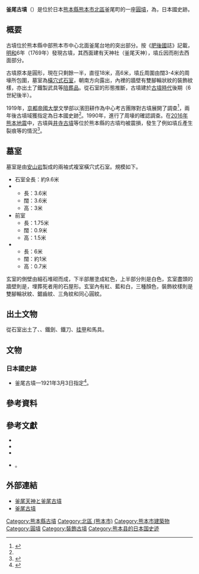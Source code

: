 {{日本古墳
|名稱     = 釜尾古墳
|圖片     = 
|所屬     = 
|所在地   = 日本[[熊本縣|熊本縣]][[熊本市|熊本市]][[北區_(熊本市)|北區]]釜尾町
|形狀     = [[圓墳|圓墳]]
|規模     = 直徑18米，高6米
|建造時期 = [[古墳時代|古墳時代]]後期（6世紀後半）
|墓室形態 = 兩袖式複室[[橫穴式石室|橫穴式石室]]
|被葬者   = 不明
|出土文物   =  {{Link-ja|須惠器|須恵器}}、{{Link-ja|管玉|管玉}}和鐵製品等等
|史跡指定 = 日本國史跡
|其他 = 
}}

'''釜尾古墳'''（{{jpn|j=釜尾古墳|hg=かまおこふん|rm=Kamaokofun}}）是位於日本[[熊本縣|熊本縣]][[熊本市|熊本市]][[北區_(熊本市)|北區]]釜尾町的一座[[圓墳|圓墳]]，為{{Link-ja|裝飾古墳|装飾古墳}}，日本國史跡。

== 概要 ==
古墳位於熊本縣中部熊本市中心北面釜尾台地的突出部分{{Sfn|釜尾古墳（平凡社）|1985年}}。按《[[肥後國|肥後國]]誌》記載，[[明和_(年號)|明和]]6年（1769年）發現古墳{{Sfn|釜尾古墳（平凡社）|1985年}}，其西面建有天神社（釜尾天神），墳丘因而削去西面部分{{Sfn|釜尾古墳（平凡社）|1985年}}。

古墳原本是圓形，現在只剩餘一半{{Sfn|釜尾古墳（平凡社）|1985年}}，直徑18米，高6米{{Sfn|国指定史跡完全ガイド}}，墳丘周圍由闊3-4米的周壕所包圍{{Sfn|国指定史跡完全ガイド}}，墓室為[[橫穴式石室|橫穴式石室]]，朝南方向露出{{Sfn|釜尾古墳（平凡社）|1985年}}，內裡的牆壁有雙腳輪狀紋的裝飾紋樣，亦出土了鐵製武具等[[陪葬品|陪葬品]]{{Sfn|釜尾古墳（平凡社）|1985年}}。從石室的形態推斷，古墳建於[[古墳時代|古墳時代]]後期（6世紀後半）{{Sfn|国指定史跡完全ガイド}}。

1919年，[[京都帝國大學|京都帝國大學]]文學部以濱田耕作為中心考古團隊對古墳展開了調查{{Sfn|釜尾古墳（平凡社）|1985年}}<ref>{{cite book|author=濱田耕作|coauthor=梅原末治、島田貞彥|title=京都帝國大學文學部考古學研究報告 第3卷 九州に於ける装飾ある古墳|date=1919年10月15日|publisher=京都帝國大學|location=京都|language=ja|url=http://hdl.handle.net/2433/181584|access-date=2016年9月17日|archive-date=2019年7月1日|archive-url=https://web.archive.org/web/20190701105137/https://repository.kulib.kyoto-u.ac.jp/dspace/handle/2433/181584|dead-url=no}}</ref>{{rp|2}}，兩年後古墳域獲指定為日本國史跡<ref name="国指定"/>。1990年，進行了周壕的確認調查{{Sfn|国指定史跡完全ガイド}}。在[[2016年熊本地震|2016年熊本地震]]中，古墳與[[井寺古墳|井寺古墳]]等位於熊本縣的古墳均被震損，發生了例如墳丘產生裂痕等的情況<ref name="2016年4月">{{cite web|url=http://www3.nhk.or.jp/news/html/20160415/k10010481511000.html|script-title=ja:熊本県内 国指定の文化財19件に被害|publisher=NHK|date=2016-04-15|accessdate=2016-04-15|archiveurl=https://web.archive.org/web/20160416091945/http://www3.nhk.or.jp/news/html/20160415/k10010481511000.html|archivedate=2016-04-16}}</ref>。

== 墓室 ==
墓室是由[[安山岩|安山岩]]製成的兩袖式複室橫穴式石室{{Sfn|国指定史跡完全ガイド}}。規模如下{{Sfn|国指定史跡完全ガイド}}。
* 石室全長：約9.6米
* {{Link-ja|玄室|玄室}}
** 長：3.6米
** 闊：3.6米
** 高：3米
* 前室
** 長：1.75米
** 闊：0.9米
** 高：1.5米
* {{Link-ja|羨道|羨道}}
** 長：6米
** 闊：約1米
** 高：0.7米
玄室的側壁由細石堆砌而成，下半部層塗成紅色，上半部分則是白色{{Sfn|国指定史跡完全ガイド}}，玄室盡頭的牆壁則是，埋葬死者用的石屋形{{Sfn|国指定史跡完全ガイド}}。玄室內有紅、藍和白，三種顏色，裝飾紋樣則是雙腳輪狀紋、鋸齒紋、三角紋和同心圓紋{{Sfn|釜尾古墳（平凡社）|1985年}}。

== 出土文物 ==
從石室出土了{{Link-ja|須惠器|須恵器}}、{{Link-ja|管玉|管玉}}、鐵劍、鐵刀、[[挂甲|挂甲]]和馬具{{Sfn|国指定史跡完全ガイド}}。

== 文物 ==
=== 日本國史跡 ===
* 釜尾古墳—1921年3月3日指定<ref name="国指定">{{日本國指定文化財等數據庫|401|2798|釜尾古墳}}</ref>。

== 參考資料 ==
{{reflist}}

== 參考文獻 ==
* {{Cite book|editor=|author=乙益重隆|year=|chapter=釜尾古墳|title=国史大辞典|publisher={{Link-ja|吉川弘文館|吉川弘文館}}|isbn=|ref={{Harvid|釜尾古墳（国史）}}}}
* {{Cite book|editor=|author=|year=1985|chapter=釜尾古墳|title=日本歴史地名大系 44 熊本県の地名|publisher=[[平凡社|平凡社]]|isbn=4-582-49044-1|ref={{Harvid|釜尾古墳（平凡社）|1985年}}}}
* {{Cite book|editor=|author={{Link-ja|大塚初重|大塚初重}}|year=1989|chapter=釜尾古墳|title=日本古墳大辞典|publisher={{Link-ja|東京堂出版|東京堂出版}}|isbn=978-4490102604|ref={{Harvid|釜尾古墳（古墳）|1989年}}}}
* {{Wikicite|reference=[https://kotobank.jp/word/%E9%87%9C%E5%B0%BE%E5%8F%A4%E5%A2%B3-1443625 「釜尾古墳」]『国指定史跡完全ガイド』 [[講談社|講談社]]|ref={{Harvid|国指定史跡完全ガイド}}}}。

== 外部連結==
* [http://www.pref.kumamoto.jp/kiji_8046.html 釜尾天神と釜尾古墳]{{dead link|date=2018年1月 |bot=InternetArchiveBot |fix-attempted=yes }}
* [http://kyuhaku.jmc.or.jp/d_frame.php/43/80/ 釜尾古墳]{{dead link|date=2018年1月 |bot=InternetArchiveBot |fix-attempted=yes }}

{{DEFAULTSORT:Kamaokofun}}
[[Category:熊本縣古墳|Category:熊本縣古墳]]
[[Category:北區_(熊本市)|Category:北區 (熊本市)]]
[[Category:熊本市建築物|Category:熊本市建築物]]
[[Category:圓墳|Category:圓墳]]
[[Category:裝飾古墳|Category:裝飾古墳]]
[[Category:熊本县的日本国史迹|Category:熊本县的日本国史迹]]